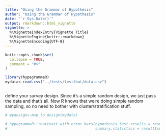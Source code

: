 ```yaml
---
title: "Using the Grammar of Hypothesis"
author: "Using the Grammar of Hypothesis"
date: "`r Sys.Date()`"
output: rmarkdown::html_vignette
vignette: >
  %\VignetteIndexEntry{Vignette Title}
  %\VignetteEngine{knitr::rmarkdown}
  %\VignetteEncoding{UTF-8}
---
```


```r
knitr::opts_chunk$set(
  collapse = TRUE,
  comment = "#>"
)
```

```r
library(hypegrammaR)
mydata<-read.csv("../tests/testthat/data.csv")

```
##
define your survey design. Since it's a simple random design, we just pass the data and that's all. Now R knows that we're doing simple random sampling, so no need to bother with cluster/stratification stuff.

```r
# mydesign<-map_to_design(mydata)

# hypegrammaR:::barchart_with_error_bars(hypothesis.test.results = result$hypothesis.test,
#                                        summary.statistics = result$summary.statistic)

```

